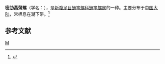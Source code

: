{{Speciesbox
| taxon = Vexillum vcrebriliratum
| binomial_authority = Reeve
}}
'''密肋菖蒲螺'''（学名：''{{lang|la|Vexillum vcrebriliratum}}''），是[[新腹足目|新腹足目]][[蛹笔螺科|蛹笔螺科]][[蛹笔螺属|蛹笔螺属]]的一种。主要分布于[[中国大陆|中国大陆]]，常栖息在潮下带。<ref>{{cite web|url=http://shell.sinica.edu.tw/chinese/shellbase_detail.php?science_no=6585|title=国际贝库：密肋菖蒲螺|publisher=台湾贝类资料库|accessdate=2009-08-11|archive-date=2016-03-04|archive-url=https://web.archive.org/web/20160304090319/http://shell.sinica.edu.tw/chinese/shellbase_detail.php?science_no=6585|dead-url=no}}</ref>

== 参考文献 ==
{{reflist}}
{{taxonbar}}
[[Category:蛹笔螺属|M]]